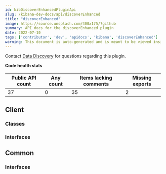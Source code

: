 ```yaml
---
id: kibDiscoverEnhancedPluginApi
slug: /kibana-dev-docs/api/discoverEnhanced
title: "discoverEnhanced"
image: https://source.unsplash.com/400x175/?github
summary: API docs for the discoverEnhanced plugin
date: 2022-07-10
tags: ['contributor', 'dev', 'apidocs', 'kibana', 'discoverEnhanced']
warning: This document is auto-generated and is meant to be viewed inside our experimental, new docs system. Reach out in #docs-engineering for more info.
---
```




Contact [Data Discovery](https://github.com/orgs/elastic/teams/kibana-data-discovery) for questions regarding this plugin.

**Code health stats**

| Public API count  | Any count | Items lacking comments | Missing exports |
|-------------------|-----------|------------------------|-----------------|
| 37 | 0 | 35 | 2 |

## Client

### Classes
<DocDefinitionList data={discoverEnhancedObj.client.classes}/>

### Interfaces
<DocDefinitionList data={discoverEnhancedObj.client.interfaces}/>

## Common

### Interfaces
<DocDefinitionList data={discoverEnhancedObj.common.interfaces}/>

